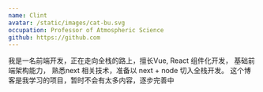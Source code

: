 ```yaml
---
name: Clint
avatar: /static/images/cat-bu.svg
occupation: Professor of Atmospheric Science
github: https://github.com
---
```


我是一名前端开发，正在走向全栈的路上，擅长Vue, React 组件化开发， 基础前端架构能力， 熟悉next 相关技术，准备以 next + node 切入全栈开发。
这个博客是我学习的项目，暂时不会有太多内容，逐步完善中
